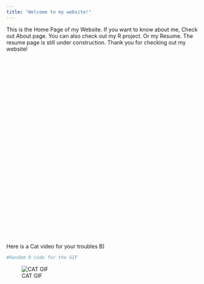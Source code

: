 ```yaml
---
title: "Welcome to my website!"
---
```


<head>
<!-- Global site tag (gtag.js) - Google Analytics -->
<script async src="https://www.googletagmanager.com/gtag/js?id=UA-159973642-1"></script>
<script>
  window.dataLayer = window.dataLayer || [];
  function gtag(){dataLayer.push(arguments);}
  gtag('js', new Date());

  gtag('config', 'UA-159973642-1');
</script>
</head> 

This is the Home Page of my Website. If you want to know about me, Check out About page. You can also check out my R project. Or my Resume. The resume page is still under construction. Thank you for checking out my website! 

<div style="margin-bottom:500px;">
</div>

Here is a Cat video for your troubles B)

```r
#Random R code for the GIF
```


![CAT GIF](https://media.giphy.com/media/lJNoBCvQYp7nq/giphy.gif)

